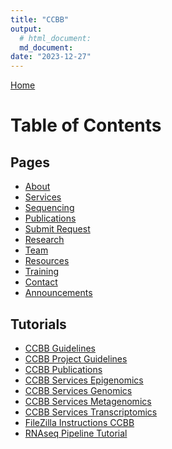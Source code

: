 ```yaml
---
title: "CCBB"
output: 
  # html_document:
  md_document:
date: "2023-12-27"
---
```



<a href="index.html" class="home-button">Home</a>


# Table of Contents

## Pages

- [About](subpages/about.html)
- [Services](subpages/services.html)
- [Sequencing](subpages/sequencing.html)
- [Publications](subpages/publications.html)
- [Submit Request](subpages/submit_request.html)
- [Research](subpages/research.html)
- [Team](subpages/team.html)
- [Resources](subpages/resources.html)
- [Training](subpages/training.html)
- [Contact](subpages/contact.html)
- [Announcements](subpages/announcements.html)

## Tutorials

- [CCBB Guidelines](tutorials/CCBB_guidelines.html)
- [CCBB Project Guidelines](tutorials/CCBB_project_guidelines.html)
- [CCBB Publications](tutorials/CCBB_publications.html)
- [CCBB Services Epigenomics](tutorials/CCBB_services_epigenomics.html)
- [CCBB Services Genomics](tutorials/CCBB_services_genomics.html)
- [CCBB Services Metagenomics](tutorials/CCBB_services_metagenomics.html)
- [CCBB Services Transcriptomics](tutorials/CCBB_services_transcriptomics.html)
- [FileZilla Instructions CCBB](tutorials/FileZilla_Instructions_CCBB.html)
- [RNAseq Pipeline Tutorial](tutorials/rnaseqpipeline.html)